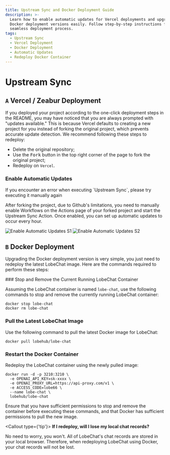 ```yaml
---
title: Upstream Sync and Docker Deployment Guide
description: >-
  Learn how to enable automatic updates for Vercel deployments and upgrade
  Docker deployment versions easily. Follow step-by-step instructions for a
  seamless deployment process.
tags:
  - Upstream Sync
  - Vercel Deployment
  - Docker Deployment
  - Automatic Updates
  - Redeploy Docker Container
---
```

# Upstream Sync

## `A` Vercel / Zeabur Deployment

If you deployed your project according to the one-click deployment steps in the README, you may have noticed that you are always prompted with "updates available." This is because Vercel defaults to creating a new project for you instead of forking the original project, which prevents accurate update detection. We recommend following these steps to redeploy:

- Delete the original repository;
- Use the <kbd>Fork</kbd> button in the top right corner of the page to fork the original project;
- Redeploy on `Vercel`.

### Enable Automatic Updates

<Callout>
  If you encounter an error when executing `Upstream Sync`, please try executing it manually again
</Callout>

After forking the project, due to Github's limitations, you need to manually enable Workflows on the Actions page of your forked project and start the Upstream Sync Action. Once enabled, you can set up automatic updates to occur every hour.

<Image alt="Enable Automatic Updates S1" src="https://github-production-user-asset-6210df.s3.amazonaws.com/17870709/266985117-4d48fe7b-0412-4667-8129-b25ebcf2c9de.png" />

<Image alt="Enable Automatic Updates S2" src="https://github-production-user-asset-6210df.s3.amazonaws.com/17870709/266985177-7677b4ce-c348-4145-9f60-829d448d5be6.png" />

## `B` Docker Deployment

Upgrading the Docker deployment version is very simple, you just need to redeploy the latest LobeChat image. Here are the commands required to perform these steps:

<Steps>
  ### Stop and Remove the Current Running LobeChat Container

  Assuming the LobeChat container is named `lobe-chat`, use the following commands to stop and remove the currently running LobeChat container:

  ```fish
  docker stop lobe-chat
  docker rm lobe-chat
  ```

  ### Pull the Latest LobeChat Image

  Use the following command to pull the latest Docker image for LobeChat:

  ```fish
  docker pull lobehub/lobe-chat
  ```

  ### Restart the Docker Container

  Redeploy the LobeChat container using the newly pulled image:

  ```fish
  docker run -d -p 3210:3210 \
    -e OPENAI_API_KEY=sk-xxxx \
    -e OPENAI_PROXY_URL=https://api-proxy.com/v1 \
    -e ACCESS_CODE=lobe66 \
    --name lobe-chat \
    lobehub/lobe-chat
  ```
</Steps>

Ensure that you have sufficient permissions to stop and remove the container before executing these commands, and that Docker has sufficient permissions to pull the new image.

<Callout type={'tip'}>
  **If I redeploy, will I lose my local chat records?**

  No need to worry, you won't. All of LobeChat's chat records are stored in your local browser. Therefore, when redeploying LobeChat using Docker, your chat records will not be lost.
</Callout>
